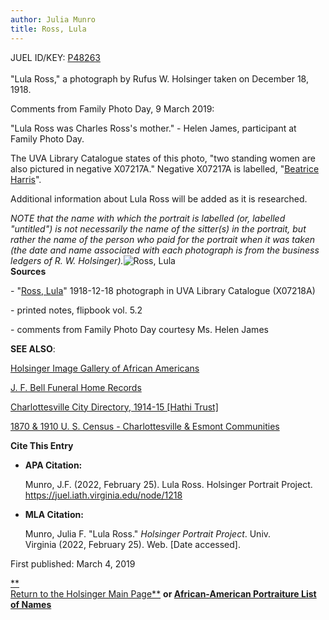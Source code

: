 ```yaml
---
author: Julia Munro
title: Ross, Lula
---
```

JUEL ID/KEY: [P48263](http://juel.iath.virginia.edu/public_person?person=48263 "P48263")****[  
](http://juel.iath.virginia.edu/public_person?person=48263 "P48263")****  
"Lula Ross," a photograph by Rufus W. Holsinger taken on December 18, 1918.  
  
Comments from Family Photo Day, 9 March 2019:

"Lula Ross was Charles Ross's mother." - Helen James, participant at Family Photo Day.

The UVA Library Catalogue states of this photo, "two standing women are also pictured in negative X07217A." Negative X07217A is labelled, "[Beatrice Harris](http://juel.iath.virginia.edu/node/1521 "Harris, Beatrice")".

Additional information about Lula Ross will be added as it is researched. 

_NOTE that the name with which the portrait is labelled (or, labelled "untitled") is not necessarily the name of the sitter(s) in the portrait, but rather the name of the person who paid for the portrait when it was taken (the date and name associated with each photograph is from the business ledgers of R. W. Holsinger)._![Ross, Lula](https://iiif.lib.virginia.edu/iiif/uva-lib:1050358/full/1000,1337/0/default.jpg "Ross, Lula")  
**Sources**

\- "[Ross, Lula](http://search.lib.virginia.edu/catalog/uva-lib:1050358#?c=0&m=0&s=0&cv=0&xywh=-1613%2C-63%2C6011%2C4456 "Ross, Lula")" 1918-12-18 photograph in UVA Library Catalogue (X07218A) 

\- printed notes, flipbook vol. 5.2   
  
\- comments from Family Photo Day courtesy Ms. Helen James

**SEE ALSO**:

[Holsinger Image Gallery of African Americans](http://rwholsingerphotos.org/images.php "Holsinger Image Gallery of African Americans")

[J. F. Bell Funeral Home Records](http://www2.vcdh.virginia.edu/afam/raceandplace/perl_scripts/funeral_search.html "J. F. Bell Funeral Home Database")

[Charlottesville City Directory, 1914-15 \[Hathi Trust\]](https://catalog.hathitrust.org/Record/101954103 "Charlottesville City Directory, 1914-15") 

[1870 & 1910 U. S. Census - Charlottesville & Esmont Communities](http://www2.vcdh.virginia.edu/afam/raceandplace/census/search_both.html "1870 & 1910 U. S. Census: Charlottesville and Esmont Communities")

**Cite This Entry**

*   **APA Citation:**
    
    Munro, J.F. (2022, February 25). Lula Ross. Holsinger Portrait Project. https://juel.iath.virginia.edu/node/1218
    
*   **MLA Citation:**
    
    Munro, Julia F. "Lula Ross." _Holsinger Portrait Project_. Univ. Virginia (2022, February 25). Web. \[Date accessed\].
    

  
First published: March 4, 2019  

[**  
Return to the Holsinger Main Page**](http://juel.iath.virginia.edu/node/980) **or [African-American Portraiture List of Names](http://juel.iath.virginia.edu/node/996)**